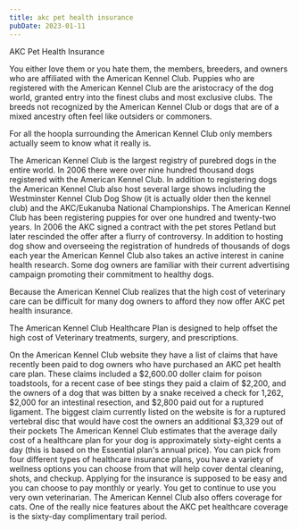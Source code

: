 ```yaml
---
title: akc pet health insurance
pubDate: 2023-01-11
---
```


AKC Pet Health Insurance

You either love them or you hate them, the members, breeders, and owners who are affiliated with the American Kennel Club.  Puppies who are registered with the American Kennel Club are the aristocracy of the dog world, granted entry into the finest clubs and most exclusive clubs. The breeds not recognized by the American Kennel Club or dogs that are of a mixed ancestry often feel like outsiders or commoners.
	
For all the hoopla surrounding the American Kennel Club only members actually seem to know what it really is.
	
The American Kennel Club is the largest registry of purebred dogs in the entire world. In 2006 there were over nine hundred thousand dogs registered with the American Kennel Club. In addition to registering dogs the American Kennel Club also host several large shows including the Westminster Kennel Club Dog Show (it is actually older then the kennel club) and the AKC/Eukanuba National Championships.
The American Kennel Club has been registering puppies for over one hundred and twenty-two years. In 2006 the AKC signed a contract with the pet stores Petland but later rescinded the offer after a flurry of controversy.
In addition to hosting dog show and overseeing the registration of hundreds of thousands of dogs each year the American Kennel Club also takes an active interest in canine health research. Some dog owners are familiar with their current advertising campaign promoting their commitment to healthy dogs.  
	
Because the American Kennel Club realizes that the high cost of veterinary care can be difficult for many dog owners to afford they now offer AKC pet health insurance.
	
The American Kennel Club Healthcare Plan is designed to help offset the high cost of Veterinary treatments, surgery, and prescriptions.  
	
On the American Kennel Club website they have a list of claims that have recently been paid to dog owners who have purchased an AKC pet health care plan. These claims included a $2,600.00 doller claim for poison toadstools, for a recent case of bee stings they paid a claim of $2,200, and the owners of a dog that was bitten by a snake received a check for 1,262, $2,000 for an intestinal resection, and $2,800 paid out for a ruptured ligament.  The biggest claim currently listed on the website is for a ruptured vertebral disc that would have cost the owners an additional $3,329 out of their pockets
The American Kennel Club estimates that the average daily cost of a healthcare plan for your dog is approximately sixty-eight cents a day (this is based on the Essential plan's annual price). You can pick from four different types of healthcare insurance plans, you have a variety of wellness options you can choose from that will help cover dental cleaning, shots, and checkup. Applying for the insurance is supposed to be easy and you can choose to pay monthly or yearly. You get to continue to use you very own veterinarian. The American Kennel Club also offers coverage for cats.
	One of the really nice features about the AKC pet healthcare coverage is the sixty-day complimentary trail period.